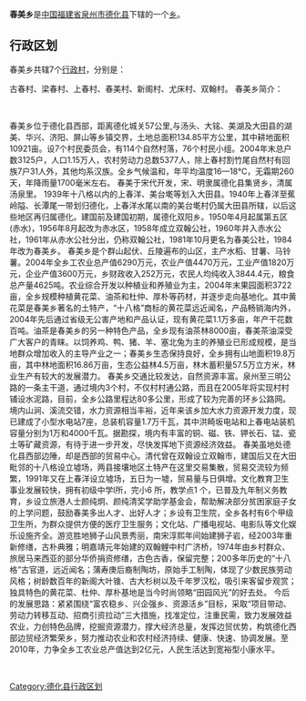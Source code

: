 {{中国乡级行政区
| 行政区全称 = 春美乡
| 景观照片文件名 =
| 景观照片描述 =
| 汉语拼音 =
| 通用拼音 =
| 注音符號 =
| 其它标音类型1 =
| 其它标音1 =
| 其它标音类型2 =
| 其它标音2 =
| 其它语言类型1 =
| 其它语言地名1 =
| 其它语言类型2 =
| 其它语言地名2 =
| 上级行政区 = [[福建省|福建省]][[泉州市|泉州市]][[德化县|德化县]]
| 行政区类别 = [[乡|乡]]
| 行政区划代码 =350526209
| 地理坐标 =
| 总面积 =
| 户籍人口 =
| 户籍人口年份 =
| 常住人口 =
| 常住人口年份 =
| 人口密度 =
| 行政区划 =
| 官方网站 =
| 政府驻地 =
| 邮政编码 =
| 毗邻行政区 =
| 位置图文件名 =
| 位置图描述 =
}}
'''春美乡'''是[[中华人民共和国|中国]][[福建省|福建省]][[泉州市|泉州市]][[德化县|德化县]]下辖的一个[[乡|乡]]。

== 行政区划 ==

春美乡共辖7个[[行政村|行政村]]，分别是：

古春村、梁春村、上春村、春美村、新阁村、尤床村、双翰村。
春美乡简介：

        
    

春美乡位于德化县西部，距离德化城关57公里,与汤头、大铭、美湖及大田县的湖美、华兴、济阳、屏山等乡镇交界，土地总面积134.85平方公里，其中耕地面积10921亩。设7个村民委员会，有114个自然村落，76个村民小组。2004年末总户数3125户，人口1.15万人，农村劳动力总数5377人，除上春村割竹尾自然村有回族7户31人外，其他均系汉族。全乡气候温和，年平均温度16—18℃，无霜期260天，年降雨量1700毫米左右。 
春美于宋代开发，宋、明隶属德化县集贤乡，清属汤泉里。 1939年十八格以内的上春洋、美台墘等划入大田县。1940年上春洋至蕉岭隘、长潭尾一带划归德化，上春洋水尾以南的美台墘村仍属大田县所辖，以后这些地区再归属德化。建国前及建国初期，属德化双阳乡。1950年4月起属第五区(赤水)，1956年8月起改为赤水区，1958年成立双翰公社，1960年并入赤水公社，1961年从赤水公社分出，仍称双翰公社，1981年10月更名为春美公社，1984年改为春美乡。 
春美乡是个群山起伏、丘陵遍布的山区，主产水稻、甘薯、马铃薯。2004年全乡工农业总产值6290万元，农业产值4470万元，工业产值1820万元，企业产值3600万元，乡财政收入252万元，农民人均纯收入3844.4元，粮食总产量4625吨。农业综合开发以种植业和养殖业为主，2004年末果园面积3722亩，全乡规模种植黄花菜、油茶和杜仲、厚朴等药材，并逐步走向基地化。其中黄花菜是春美乡著名的土特产，“十八格”商标的黄花菜远近闻名，产品畅销海内外，2004年先后通过省级无公害产地和产品认证，现有黄花菜1.1万多亩，年产干花数百吨。油茶是春美乡的另一种特色产品，全乡现有油茶林8000亩，春美茶油深受广大客户的青睐。以饲养鸡、鸭、猪、羊、塞北兔为主的养殖业已形成规模，是当地群众增加收入的主导产业之一；春美乡生态保持良好，全乡拥有山地面积19.8万亩，其中林地面积16.86万亩，生态公益林4.5万亩，林木蓄积量57.5万立方米，林业生产有较大的发展潜力。 
春美乡交通比较发达，自然资源丰富。泉州至三明公路的一条主干道，通过境内3个村，不仅村村通公路，而且在2005年将实现村村铺设水泥路，目前，全乡公路里程达80多公里，形成了较为完善的环乡公路网。境内山涧、溪流交错，水力资源相当丰裕，近年来该乡加大水力资源开发力度，现已建成了小型水电站7座，总装机容量1.7万千瓦，其中洪畸坂电站和上春电站装机容量分别为1万和4000千瓦。据勘探，境内有丰富的铜、磁、铁、钾长石、锰、瓷土等矿藏资源，有待于进一步开发，尽快发挥地下资源经济效益。 
春美虽地处德化县西部边陲，却是西部的贸易中心。清代曾在双翰设立双翰市，建国后又在大田毗邻的十八格设立墟场，两县接壤地区土特产在这里交易集散，贸易交流较为频繁，1991年又在上春洋设立墟场，五日为一墟，贸易量与日俱增。文化教育卫生事业发展较快，拥有初级中学l所，完小6 所，教学点1 个，已普及九年制义务教育，乡设立旅港人士颜纯炯、颜纯清奖学助学基金会，帮助解决部分贫困家庭子女的上学问题，鼓励春美多出人才、出好人才；乡设有卫生院，全乡各村有6个甲级卫生所，为群众提供方便的医疗卫生服务；文化站、广播电视站、电影队等文化娱乐设施齐全。游览胜地狮子山风景秀丽，南宋淳熙年间始建狮子岩，经2003年重新修缮，古朴典雅；明嘉靖元年始建的双翰鲤中村广济桥，1974年由乡村群众、旅居马来西亚的部分华侨捐资修缮，古色古香，保留完整；200多年历史的“十八格”古官道，远近闻名；蒲寿庚后裔制陶坊，原始手工制陶，体现了少数民族劳动风格；树龄数百年的新阁大叶锥、古大杉树以及千年罗汉松，吸引来客留步观赏；独具特色的黄花菜、杜仲、厚朴基地是当今时尚领略“田园风光”的好去处。 
今后的发展思路：紧紧围绕“富农稳乡、兴企强乡、资源活乡”目标，采取“项目带动、劳动力转移互动、招商引资拉动”三大措施，找准定位，注重民需，致力发展效益农业，力创特色品牌，挖掘资源潜力，撑大经济总量，发挥边贸优势，构筑德化西部边贸经济繁荣乡，努力推动农业和农村经济持续、健康、快速、协调发展。至2010年，力争全乡工农业总产值达到2亿元，人民生活达到宽裕型小康水平。 

    

{{德化县行政区划}}

[[Category:德化县行政区划|Category:德化县行政区划]]